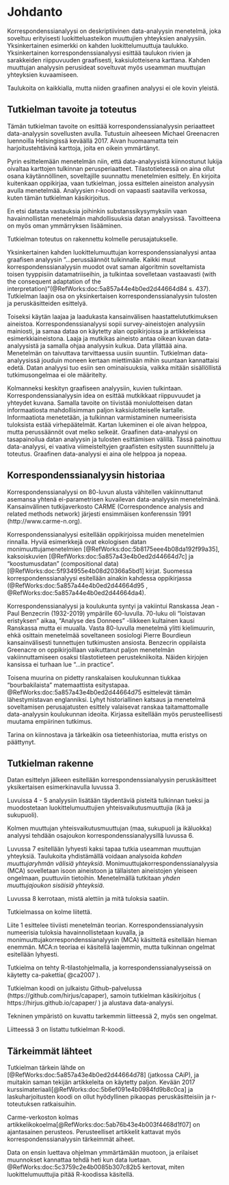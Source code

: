 # Johdanto


Korrespondenssianalyysi on deskriptiivinen data-analyysin menetelmä, joka
soveltuu erityisesti luokitteluasteikon muuttujien yhteyksien analyysiin.
Yksinkertainen esimerkki on kahden luokittelumuuttuja taulukko. Yksinkertainen
korrespondenssianalyysi esittää taulukon rivien ja sarakkeiden riippuvuuden
graafisesti, kaksiulotteisena karttana. Kahden muuttujan analyysin perusideat
soveltuvat myös useamman muuttujan yhteyksien kuvaamiseen.

Taulukoita on kaikkialla, mutta niiden graafinen analyysi ei ole kovin yleistä.


## Tutkielman tavoite ja toteutus


Tämän tutkielman tavoite on esittää korrespondenssianalyysin periaatteet
data-analyysin sovellusten avulla. Tutustuin aiheeseen Michael Greenacren
luennoilla Helsingissä keväällä 2017.
Aivan huomaamatta tein harjoitustehtävinä karttoja, joita en oikein ymmärtänyt.


Pyrin esittelemään menetelmän niin, että data-analyysistä kiinnostunut lukija
oivaltaa karttojen tulkinnan perusperiaatteet. Tilastotieteessä on aina ollut
osana käytännöllinen, soveltajille suunnattu menetelmien esittely. En kirjoita
kuitenkaan oppikirjaa, vaan tutkielman, jossa esittelen aineiston analyysin
avulla menetelmää. Analyysien r-koodi on vapaasti saatavilla verkossa, kuten
tämän tutkielman käsikirjoitus.


En etsi datasta vastauksia joihinkin substanssikysymyksiin vaan havainnollistan
menetelmän mahdollisuuksia datan analyysissä. Tavoitteena on myös oman
ymmärryksen lisääminen.


Tutkielman toteutus on rakennettu kolmelle perusajatukselle.


Yksinkertainen kahden luokittelumuuttujan korrespondenssianalyysi antaa graafisen
analyysin ”...perussäännöt tulkinnalle. Kaikki muut korrespondenssianalyysin
muodot ovat saman algoritmin soveltamista toisen tyyppisiin datamatriiseihin,
ja tulkintaa sovelletaan vastaavasti (with the consequent adaptation of the
interpretation)”(@RefWorks:doc:5a857a44e4b0ed2d44664d84 s. 437). Tutkielman laajin
osa on yksinkertaisen korrespondenssianalyysin tulosten ja peruskäsitteiden
esittelyä.


Toiseksi käytän laajaa ja laadukasta kansainvälisen haastattelututkimuksen aineistoa.
Korrespondenssianalyysi sopii survey-aineistojen analyysiin mainiosti, ja samaa
dataa on käytetty alan oppikirjoissa ja artikkeleissa esimerkkiaineistona.
Laaja ja mutkikas aineisto antaa oikean kuvan data-analyysistä ja samalla ohjaa
analyysin kulkua. Data yllättää aina. Menetelmän on taivuttava tarvittaessa
uusiin suuntiin. Tutkielman data-analyysissä jouduin moneen kertaan miettimään
mihin suuntaan kannattaisi edetä. Datan analyysi tuo esiin sen ominaisuuksia,
vaikka mitään sisällöllistä tutkimusongelmaa ei ole määritelty.


Kolmanneksi keskityn graafiseen analyysiin, kuvien tulkintaan.
Korrespondenssianalyysin idea on esittää mutkikkaat riippuvuudet ja yhteydet
kuvana. Samalla tavoite on tiivistää moniulotteisen datan informaatiosta
mahdollisimman paljon kaksiulotteiselle kartalle. Informaatiota menetetään,
ja tulkinnan varmistaminen numeerisista tuloksista estää virhepäätelmät. Kartan
lukeminen ei ole aivan helppoa, mutta perussäännöt ovat melko selkeät.
Graafinen data-analyysi on tasapainoilua datan analyysin ja tulosten esittämisen
välillä. Tässä painottuu data-analyysi, ei vaativa viimeisteltyjen
graafisten esitysten suunnittelu ja toteutus. Graafinen data-analyysi
ei aina ole helppoa ja nopeaa.


## Korrespondenssianalyysin historiaa


Korrespondenssianalyysi on 80-luvun alusta vähitellen vakiinnuttanut asemansa
yhtenä ei-parametrisen kuvailevan data-analyysin menetelmänä. Kansainvälinen
tutkijaverkosto CARME (Correspondence analysis and related methods network)
järjesti ensimmäisen konferenssin 1991 (http://www.carme-n.org).


Korrespondenssianalyysi esitellään oppikirjoissa muiden menetelmien rinnalla.
Hyviä esimerkkejä ovat ekologisen datan monimuuttujamenetelmien [@RefWorks:doc:5b8175eee4b08da192f99a35],
kaksoiskuvien [@RefWorks:doc:5a857a43e4b0ed2d44664d7c] ja
"koostumusdatan" (compositional data) [@RefWorks:doc:5f934955e4b08d20366a5bd1]
kirjat. Suomessa korrespondenssianalyysi esitellään ainakin kahdessa oppikirjassa
(@RefWorks:doc:5a857a44e4b0ed2d44664d95 , @RefWorks:doc:5a857a44e4b0ed2d44664da4).


Korrespondenssianalyysi ja koulukunta syntyi ja vakiintui Ranskassa Jean - Paul Benzecrin
(1932-2019) ympärille 60-luvulla.  70-luku oli “loistavan eristyksen” aikaa,
“Analyse des Donnees” -liikkeen kultainen kausi Ranskassa mutta ei muualla.
Vasta 80-luvulla menetelmä ylitti kielimuurin, ehkä osittain menetelmää
soveltaneen sosiologi Pierre Bourdieun kansainvälisesti tunnettujen tutkimusten
ansiosta. Benzecrin oppilaista Greenacre on oppikirjoillaan vaikuttanut paljon
menetelmän vakiinnuttamiseen osaksi tilastotieteen perustekniikoita. Näiden
kirjojen kansissa ei turhaan lue "...in practice".

Toisena muurina on pidetty ranskalaisen koulukunnan tiukkaa “bourbakilaista”
matemaattista esitystapaa. @RefWorks:doc:5a857a43e4b0ed2d44664d75 esittelevät tämän
lähestymistavan englanniksi. Lyhyt historiallinen katsaus
ja menetelmä soveltamisen perusajatusten esittely
valaisevat ranskaa taitamattomalle data-analyysin koulukunnan ideoita.
Kirjassa esitellään myös perusteellisesti muutama empiirinen tutkimus.


Tarina on kiinnostava ja tärkeäkin osa tieteenhistoriaa, mutta eristys on päättynyt. 

## Tutkielman rakenne


Datan esittelyn jälkeen esitellään korrespondenssianalyysin peruskäsitteet
yksikertaisen esimerkinavulla luvussa 3. 

Luvuissa 4 - 5 analyysiin lisätään täydentäviä pisteitä tulkinnan tueksi
ja muodostetaan luokittelumuuttujien yhteisvaikutusmuuttujia (ikä ja sukupuoli).


Kolmen muuttujan yhteisvaikutusmuuttujan (maa, sukupuoli ja ikäluokka) analyysi
tehdään osajoukon korrespondenssianalyysillä luvussa 6.


Luvussa 7 esitellään lyhyesti kaksi tapaa tutkia useamman muuttujan yhteyksiä.
Taulukoita yhdistämällä voidaan analysoida _kahden muuttujaryhmän välisiä yhteyksiä_.
Monimuuttujakorrespondenssianalyysia (MCA) sovelletaan isoon aineistoon ja tällaisten
aineistojen yleiseen ongelmaan, puuttuviin tietoihin. Menetelmällä tutkitaan
_yhden muuttujajoukon sisäisiä yhteyksiä_.

 
Luvussa 8 kerrotaan, mistä alettiin ja mitä tuloksia saatiin.


Tutkielmassa on kolme liitettä.


Liite 1 esittelee tiiviisti menetelmän teorian.
Korrespondenssianalyysin numeerisia tuloksia havainnollistetaan kuvalla, ja
monimuuttujakorrespondenssianalyysin (MCA) käsitteitä esitellään hieman enemmän.
MCA:n teoriaa ei käsitellä laajemmin, mutta tulkinnan ongelmat esitellään lyhyesti.

Tutkielma on tehty R-tilastohjelmalla, ja korrespondenssianalyyseissä on käytetty
ca-pakettia( @ca2007 ).  

Tutkielman koodi on julkaistu Github-palvelussa (https://github.com/hirjus/capaper),
samoin tutkielman käsikirjoitus ( https://hirjus.github.io/capaper/  )
ja alustava data-analyysi.

Tekninen ympäristö on kuvattu tarkemmin liitteessä 2, myös sen ongelmat.

Liitteessä 3 on listattu tutkielman R-koodi.

## Tärkeimmät lähteet

Tutkielman tärkein lähde on [@RefWorks:doc:5a857a43e4b0ed2d44664d78] (jatkossa CAiP),
ja muitakin saman tekijän artikkeleita on käytetty paljon. Kevään 2017
kurssimateriaali[@RefWorks:doc:5b6ef091e4b0984fd9b8c0ca] ja laskuharjoitusten koodi
on ollut hyödyllinen pikaopas peruskäsitteisiin ja r-toteutuksen ratkaisuihin.

Carme-verkoston kolmas artikkelikokoelma[@RefWorks:doc:5ab76b43e4b003f4468d1f07]
on ajantasainen perusteos. Perusteelliset artikkelit kattavat myös
korrespondenssianalyysin tärkeimmät aiheet.



Data on ensin luettava ohjelman ymmärtämään muotoon, ja erilaiset muunnokset kannattaa
tehdä heti kun data luetaan. @RefWorks:doc:5c3759c2e4b0085b307c82b5 kertovat,
miten luokittelumuuttujia pitää R-koodissa käsitellä.